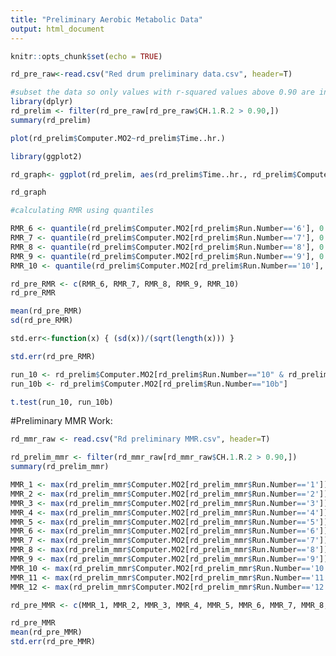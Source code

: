 ```yaml
---
title: "Preliminary Aerobic Metabolic Data"
output: html_document
---
```


```r
knitr::opts_chunk$set(echo = TRUE)
```

```r
rd_pre_raw<-read.csv("Red drum preliminary data.csv", header=T)

#subset the data so only values with r-squared values above 0.90 are in set
library(dplyr)
rd_prelim <- filter(rd_pre_raw[rd_pre_raw$CH.1.R.2 > 0.90,])
summary(rd_prelim)
```
```r
plot(rd_prelim$Computer.MO2~rd_prelim$Time..hr.)

library(ggplot2)

rd_graph<- ggplot(rd_prelim, aes(rd_prelim$Time..hr., rd_prelim$Computer.MO2, color = as.factor(rd_prelim$Run.Number))) + geom_point() + stat_smooth(method="loess") + theme_classic() + labs(x = "Time (hr)") + labs (color =" Individual", y=expression (Mo[2]*(mgO[2]*kg^-1*hr^-1))) + ylim(0, 500)

rd_graph
```
```r
#calculating RMR using quantiles

RMR_6 <- quantile(rd_prelim$Computer.MO2[rd_prelim$Run.Number=='6'], 0.1)
RMR_7 <- quantile(rd_prelim$Computer.MO2[rd_prelim$Run.Number=='7'], 0.1)
RMR_8 <- quantile(rd_prelim$Computer.MO2[rd_prelim$Run.Number=='8'], 0.1)
RMR_9 <- quantile(rd_prelim$Computer.MO2[rd_prelim$Run.Number=='9'], 0.1)
RMR_10 <- quantile(rd_prelim$Computer.MO2[rd_prelim$Run.Number=='10'], 0.1)

rd_pre_RMR <- c(RMR_6, RMR_7, RMR_8, RMR_9, RMR_10) 
rd_pre_RMR

mean(rd_pre_RMR)
sd(rd_pre_RMR)

std.err<-function(x) { (sd(x))/(sqrt(length(x))) }

std.err(rd_pre_RMR)
```
```r
run_10 <- rd_prelim$Computer.MO2[rd_prelim$Run.Number=="10" & rd_prelim$Time..hr. > "5"]
run_10b <- rd_prelim$Computer.MO2[rd_prelim$Run.Number=="10b"]

t.test(run_10, run_10b)
```



#Preliminary MMR Work:
```r
rd_mmr_raw <- read.csv("Rd preliminary MMR.csv", header=T)

rd_prelim_mmr <- filter(rd_mmr_raw[rd_mmr_raw$CH.1.R.2 > 0.90,])
summary(rd_prelim_mmr)
```

```r
MMR_1 <- max(rd_prelim_mmr$Computer.MO2[rd_prelim_mmr$Run.Number=='1'])
MMR_2 <- max(rd_prelim_mmr$Computer.MO2[rd_prelim_mmr$Run.Number=='2'])
MMR_3 <- max(rd_prelim_mmr$Computer.MO2[rd_prelim_mmr$Run.Number=='3'])
MMR_4 <- max(rd_prelim_mmr$Computer.MO2[rd_prelim_mmr$Run.Number=='4'])
MMR_5 <- max(rd_prelim_mmr$Computer.MO2[rd_prelim_mmr$Run.Number=='5'])
MMR_6 <- max(rd_prelim_mmr$Computer.MO2[rd_prelim_mmr$Run.Number=='6'])
MMR_7 <- max(rd_prelim_mmr$Computer.MO2[rd_prelim_mmr$Run.Number=='7'])
MMR_8 <- max(rd_prelim_mmr$Computer.MO2[rd_prelim_mmr$Run.Number=='8'])
MMR_9 <- max(rd_prelim_mmr$Computer.MO2[rd_prelim_mmr$Run.Number=='9'])
MMR_10 <- max(rd_prelim_mmr$Computer.MO2[rd_prelim_mmr$Run.Number=='10'])
MMR_11 <- max(rd_prelim_mmr$Computer.MO2[rd_prelim_mmr$Run.Number=='11'])
MMR_12 <- max(rd_prelim_mmr$Computer.MO2[rd_prelim_mmr$Run.Number=='12'])

rd_pre_MMR <- c(MMR_1, MMR_2, MMR_3, MMR_4, MMR_5, MMR_6, MMR_7, MMR_8, MMR_9, MMR_10, MMR_11, MMR_12)

rd_pre_MMR
mean(rd_pre_MMR)
std.err(rd_pre_MMR)
```

